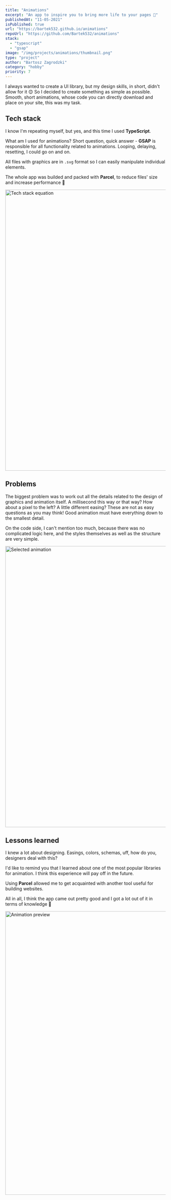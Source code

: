 ```yaml
---
title: "Animations"
excerpt: "An app to inspire you to bring more life to your pages 🌊"
publishedAt: "11-05-2021"
isPublished: true
url: "https://bartek532.github.io/animations"
repoUrl: "https://github.com/Bartek532/animations"
stack:
  - "typescript"
  - "gsap"
image: "/img/projects/animations/thumbnail.png"
type: "project"
author: "Bartosz Zagrodzki"
category: "hobby"
priority: 7
---
```


<div id="introduction">
  I always wanted to create a UI library, but my design skills, in short, didn't allow for it 😊 So I decided to create
  something as simple as possible. Smooth, short animations, whose code you can directly download and place on your
  site, this was my task.
</div>

## Tech stack

I know I'm repeating myself, but yes, and this time I used **TypeScript**.

What am I used for animations? Short question, quick answer - **GSAP** is responsible for all functionality related to animations. Looping, delaying, resetting, I could go on and on.

All files with graphics are in `.svg` format so I can easily manipulate individual elements.

The whole app was builded and packed with **Parcel**, to reduce files' size and increase performance 💪

<Image src="/img/projects/animations/stack-equation.png" alt="Tech stack equation" width="1200" height="880" />

## Problems

The biggest problem was to work out all the details related to the design of graphics and animation itself. A millisecond this way or that way? How about a pixel to the left? A little different easing? These are not as easy questions as you may think! Good animation must have everything down to the smallest detail.

On the code side, I can't mention too much, because there was no complicated logic here, and the styles themselves as well as the structure are very simple.

<Image src="/img/projects/animations/preview.png" alt="Selected animation " width="1200" height="880" />

## Lessons learned

I knew a lot about designing. Easings, colors, schemas, uff, how do you, designers deal with this?

I'd like to remind you that I learned about one of the most popular libraries for animation. I think this experience will pay off in the future.

Using **Parcel** allowed me to get acquainted with another tool useful for building websites.

All in all, I think the app came out pretty good and I got a lot out of it in terms of knowledge 💪

<Image src="/img/projects/animations/display.gif" alt="Animation preview" width="1120" height="888" />
